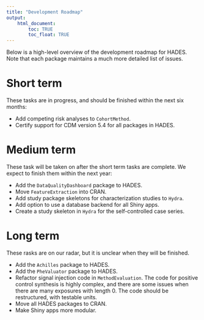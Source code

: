 ```yaml
---
title: "Development Roadmap"
output: 
    html_document:
        toc: TRUE
        toc_float: TRUE
---
```


Below is a high-level overview of the development roadmap for HADES. Note that each package maintains a much more detailed list of issues.

# Short term

These tasks are in progress, and should be finished within the next six months:

- Add competing risk analyses to `CohortMethod`.
- Certify support for CDM version 5.4 for all packages in HADES.


# Medium term

These task will be taken on after the short term tasks are complete. We expect to finish them within the next year:

- Add the `DataQualityDashboard` package to HADES.
- Move `FeatureExtraction` into CRAN.
- Add study package skeletons for characterization studies to `Hydra`.
- Add option to use a database backend for all Shiny apps.
- Create a study skeleton in `Hydra` for the self-controlled case series.


# Long term

These rasks are on our radar, but it is unclear when they will be finished.

- Add the `Achilles` package to HADES.  
- Add the `PheValuator` package to HADES. 
- Refactor signal injection code in `MethodEvaluation`. The code for positive control synthesis is highly complex, and there are some issues when there are many exposures with length 0. The code should be restructured, with testable units.
- Move all HADES packages to CRAN.
- Make Shiny apps more modular.
